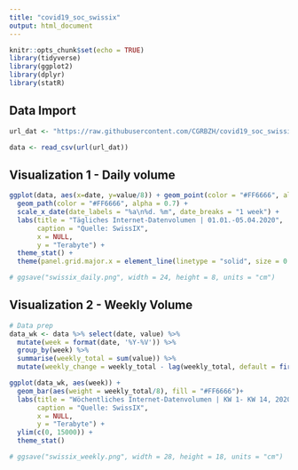 ```yaml
---
title: "covid19_soc_swissix"
output: html_document
---
```


```r
knitr::opts_chunk$set(echo = TRUE)
library(tidyverse)
library(ggplot2)
library(dplyr)
library(statR)

```

## Data Import

```r

url_dat <- "https://raw.githubusercontent.com/CGRBZH/covid19_soc_swissix/master/Social_SWISSIX.csv"

data <- read_csv(url(url_dat))

```

## Visualization 1 - Daily volume

```r

ggplot(data, aes(x=date, y=value/8)) + geom_point(color = "#FF6666", alpha = 0.7) +
  geom_path(color = "#FF6666", alpha = 0.7) +
  scale_x_date(date_labels = "%a\n%d. %m", date_breaks = "1 week") +
  labs(title = "Tägliches Internet-Datenvolumen | 01.01.-05.04.2020",
       caption = "Quelle: SwissIX",
       x = NULL,
       y = "Terabyte") +
  theme_stat() +
  theme(panel.grid.major.x = element_line(linetype = "solid", size = 0.25, color = "grey"))

# ggsave("swissix_daily.png", width = 24, height = 8, units = "cm")

```

## Visualization 2 - Weekly Volume

```r

# Data prep
data_wk <- data %>% select(date, value) %>%
  mutate(week = format(date, '%Y-%V')) %>%
  group_by(week) %>%
  summarise(weekly_total = sum(value)) %>%
  mutate(weekly_change = weekly_total - lag(weekly_total, default = first(weekly_total)))

ggplot(data_wk, aes(week)) + 
  geom_bar(aes(weight = weekly_total/8), fill = "#FF6666")+
  labs(title = "Wöchentliches Internet-Datenvolumen | KW 1- KW 14, 2020",
       caption = "Quelle: SwissIX",
       x = NULL,
       y = "Terabyte") +
  ylim(c(0, 15000)) +
  theme_stat()

# ggsave("swissix_weekly.png", width = 28, height = 18, units = "cm")

```

